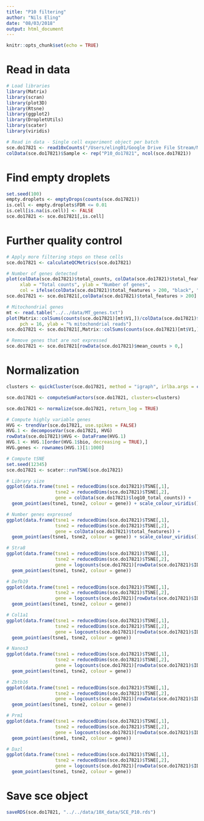```yaml
---
title: "P10 filtering"
author: "Nils Eling"
date: "08/03/2018"
output: html_document
---
```


```r
knitr::opts_chunk$set(echo = TRUE)
```

# Read in data

```r
# Load libraries
library(Matrix)
library(scran)
library(plot3D)
library(Rtsne)
library(ggplot2)
library(DropletUtils)
library(scater)
library(viridis)

# Read in data - Single cell experiment object per batch
sce.do17821 <- read10xCounts("/Users/eling01/Google Drive File Stream/My Drive/Christina/Tc1_single_cell/data/raw_reads/10X/do17821/raw_gene_bc_matrices/Mus_human_chr21/")
colData(sce.do17821)$Sample <- rep("P10_do17821", ncol(sce.do17821))
```

# Find empty droplets

```r
set.seed(100)
empty.droplets <- emptyDrops(counts(sce.do17821)) 
is.cell <- empty.droplets$FDR <= 0.01
is.cell[is.na(is.cell)] <- FALSE
sce.do17821 <- sce.do17821[,is.cell]
```

# Further quality control

```r
# Apply more filtering steps on these cells
sce.do17821 <- calculateQCMetrics(sce.do17821)

# Number of genes detected
plot(colData(sce.do17821)$total_counts, colData(sce.do17821)$total_features, log = "x", pch = 16, 
     xlab = "Total counts", ylab = "Number of genes", 
     col = ifelse(colData(sce.do17821)$total_features > 200, "black", "red"))
sce.do17821 <- sce.do17821[,colData(sce.do17821)$total_features > 200]

# Mitochondrial genes
mt <- read.table("../../data/MT_genes.txt")
plot(Matrix::colSums(counts(sce.do17821)[mt$V1,])/colData(sce.do17821)$total_counts, 
     pch = 16, ylab = "% mitochondrial reads")
sce.do17821 <- sce.do17821[,Matrix::colSums(counts(sce.do17821)[mt$V1,])/colData(sce.do17821)$total_counts < 0.05]

# Remove genes that are not expressed
sce.do17821 <- sce.do17821[rowData(sce.do17821)$mean_counts > 0,]
```

# Normalization

```r
clusters <- quickCluster(sce.do17821, method = "igraph", irlba.args = c("work" = 100))

sce.do17821 <- computeSumFactors(sce.do17821, clusters=clusters)

sce.do17821 <- normalize(sce.do17821, return_log = TRUE)
```

```r
# Compute highly variable genes
HVG <- trendVar(sce.do17821, use.spikes = FALSE)
HVG.1 <- decomposeVar(sce.do17821, HVG)
rowData(sce.do17821)$HVG <- DataFrame(HVG.1)
HVG.1 <- HVG.1[order(HVG.1$bio, decreasing = TRUE),]
HVG.genes <- rownames(HVG.1)[1:1000]

# Compute tSNE
set.seed(12345)
sce.do17821 <- scater::runTSNE(sce.do17821)

# Library size
ggplot(data.frame(tsne1 = reducedDims(sce.do17821)$TSNE[,1],
                  tsne2 = reducedDims(sce.do17821)$TSNE[,2],
                  gene = colData(sce.do17821)$log10_total_counts)) +
  geom_point(aes(tsne1, tsne2, colour = gene)) + scale_colour_viridis()

# Number genes expressed
ggplot(data.frame(tsne1 = reducedDims(sce.do17821)$TSNE[,1],
                  tsne2 = reducedDims(sce.do17821)$TSNE[,2],
                  gene = colData(sce.do17821)$total_features)) +
  geom_point(aes(tsne1, tsne2, colour = gene)) + scale_colour_viridis()

# Stra8 
ggplot(data.frame(tsne1 = reducedDims(sce.do17821)$TSNE[,1],
                  tsne2 = reducedDims(sce.do17821)$TSNE[,2],
                  gene = logcounts(sce.do17821)[rowData(sce.do17821)$ID[rowData(sce.do17821)$Symbol == "Stra8"],])) +
  geom_point(aes(tsne1, tsne2, colour = gene))

# Defb19 
ggplot(data.frame(tsne1 = reducedDims(sce.do17821)$TSNE[,1],
                  tsne2 = reducedDims(sce.do17821)$TSNE[,2],
                  gene = logcounts(sce.do17821)[rowData(sce.do17821)$ID[rowData(sce.do17821)$Symbol == "Defb19"],])) +
  geom_point(aes(tsne1, tsne2, colour = gene))

# Col1a1 
ggplot(data.frame(tsne1 = reducedDims(sce.do17821)$TSNE[,1],
                  tsne2 = reducedDims(sce.do17821)$TSNE[,2],
                  gene = logcounts(sce.do17821)[rowData(sce.do17821)$ID[rowData(sce.do17821)$Symbol == "Col1a1"],])) +
  geom_point(aes(tsne1, tsne2, colour = gene))

# Nanos3
ggplot(data.frame(tsne1 = reducedDims(sce.do17821)$TSNE[,1],
                  tsne2 = reducedDims(sce.do17821)$TSNE[,2],
                  gene = logcounts(sce.do17821)[rowData(sce.do17821)$ID[rowData(sce.do17821)$Symbol == "Nanos3"],])) +
  geom_point(aes(tsne1, tsne2, colour = gene))

# Zbtb16
ggplot(data.frame(tsne1 = reducedDims(sce.do17821)$TSNE[,1],
                  tsne2 = reducedDims(sce.do17821)$TSNE[,2],
                  gene = logcounts(sce.do17821)[rowData(sce.do17821)$ID[rowData(sce.do17821)$Symbol == "Zbtb16"],])) +
  geom_point(aes(tsne1, tsne2, colour = gene))

# Prm1 
ggplot(data.frame(tsne1 = reducedDims(sce.do17821)$TSNE[,1],
                  tsne2 = reducedDims(sce.do17821)$TSNE[,2],
                  gene = logcounts(sce.do17821)[rowData(sce.do17821)$ID[rowData(sce.do17821)$Symbol == "Prm1"],])) +
  geom_point(aes(tsne1, tsne2, colour = gene))

# Dazl 
ggplot(data.frame(tsne1 = reducedDims(sce.do17821)$TSNE[,1],
                  tsne2 = reducedDims(sce.do17821)$TSNE[,2],
                  gene = logcounts(sce.do17821)[rowData(sce.do17821)$ID[rowData(sce.do17821)$Symbol == "Dazl"],])) +
  geom_point(aes(tsne1, tsne2, colour = gene))
```

# Save sce object

```r
saveRDS(sce.do17821, "../../data/10X_data/SCE_P10.rds")
```